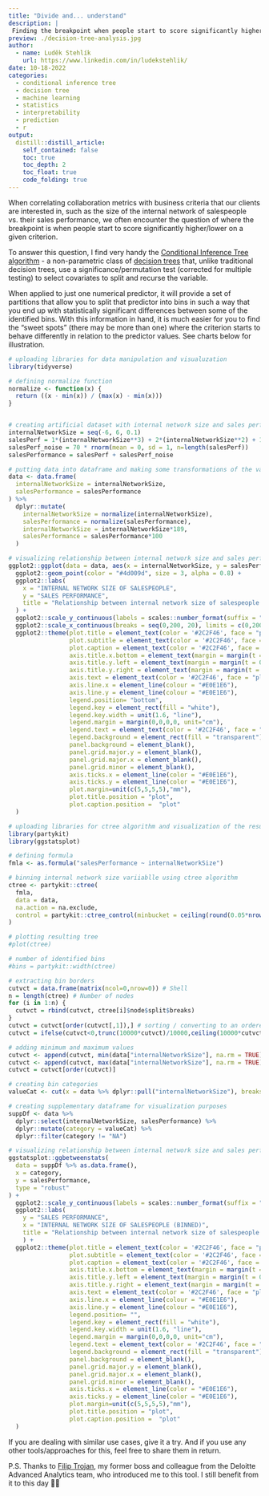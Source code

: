 ```yaml
---
title: "Divide and... understand"
description: |
 Finding the breakpoint when people start to score significantly higher/lower on a given criterion - the use case for the Conditional Inference Tree algorithm.           
preview: ./decision-tree-analysis.jpg
author:
  - name: Luděk Stehlík
    url: https://www.linkedin.com/in/ludekstehlik/
date: 10-18-2022
categories:
  - conditional inference tree
  - decision tree
  - machine learning
  - statistics
  - interpretability
  - prediction
  - r
output:
  distill::distill_article:
    self_contained: false
    toc: true
    toc_depth: 2
    toc_float: true
    code_folding: true
---
```


When correlating collaboration metrics with business criteria that our clients are interested in, such as the size of the internal network of salespeople vs. their sales performance, we often encounter the question of where the breakpoint is when people start to score significantly higher/lower on a given criterion.  

To answer this question, I find very handy the [Conditional Inference Tree algorithm](https://cran.r-project.org/web/packages/partykit/vignettes/ctree.pdf) - a non-parametric class of [decision trees](https://en.wikipedia.org/wiki/Decision_tree) that, unlike traditional decision trees, use a significance/permutation test (corrected for multiple testing) to select covariates to split and recurse the variable. 

When applied to just one numerical predictor, it will provide a set of partitions that allow you to split that predictor into bins in such a way that you end up with statistically significant differences between some of the identified bins. With this information in hand, it is much easier for you to find the "sweet spots" (there may be more than one) where the criterion starts to behave differently in relation to the predictor values. See charts below for illustration. 


```r

# uploading libraries for data manipulation and visualuzation 
library(tidyverse)

# defining normalize function
normalize <- function(x) {
  return ((x - min(x)) / (max(x) - min(x)))
}


# creating artificial dataset with internal network size and sales performance variables
internalNetworkSize = seq(-6, 6, 0.1)
salesPerf = 1*(internalNetworkSize**3) + 2*(internalNetworkSize**2) + 1*internalNetworkSize + 3
salesPerf_noise = 70 * rnorm(mean = 0, sd = 1, n=length(salesPerf))
salesPerformance = salesPerf + salesPerf_noise

# putting data into dataframe and making some transformations of the variables
data <- data.frame(
  internalNetworkSize = internalNetworkSize,
  salesPerformance = salesPerformance
) %>%
  dplyr::mutate(
    internalNetworkSize = normalize(internalNetworkSize),
    salesPerformance = normalize(salesPerformance),
    internalNetworkSize = internalNetworkSize*189,
    salesPerformance = salesPerformance*100
  )

# visualizing relationship between internal network size and sales performance
ggplot2::ggplot(data = data, aes(x = internalNetworkSize, y = salesPerformance)) +
  ggplot2::geom_point(color = "#4d009d", size = 3, alpha = 0.8) +
  ggplot2::labs(
    x = "INTERNAL NETWORK SIZE OF SALESPEOPLE",
    y = "SALES PERFORMANCE",
    title = "Relationship between internal network size of salespeople and their performance"
  ) +
  ggplot2::scale_y_continuous(labels = scales::number_format(suffix = "%")) +
  ggplot2::scale_x_continuous(breaks = seq(0,200, 20), limits = c(0,200)) +
  ggplot2::theme(plot.title = element_text(color = '#2C2F46', face = "plain", size = 19, margin=margin(0,0,20,0)),
                 plot.subtitle = element_text(color = '#2C2F46', face = "plain", size = 13, margin=margin(0,0,15,0)),
                 plot.caption = element_text(color = '#2C2F46', face = "plain", size = 11, hjust = 0),
                 axis.title.x.bottom = element_text(margin = margin(t = 15, r = 0, b = 0, l = 0), color = '#2C2F46', face = "plain", size = 13, lineheight = 16, hjust = 0),
                 axis.title.y.left = element_text(margin = margin(t = 0, r = 15, b = 0, l = 0), color = '#2C2F46', face = "plain", size = 13, lineheight = 16, hjust = 1),
                 axis.title.y.right = element_text(margin = margin(t = 0, r = 0, b = 0, l = 15), color = '#2C2F46', face = "plain", size = 13, lineheight = 16, hjust = 0),
                 axis.text = element_text(color = '#2C2F46', face = "plain", size = 12, lineheight = 16),
                 axis.line.x = element_line(colour = "#E0E1E6"),
                 axis.line.y = element_line(colour = "#E0E1E6"),
                 legend.position= "bottom",
                 legend.key = element_rect(fill = "white"),
                 legend.key.width = unit(1.6, "line"),
                 legend.margin = margin(0,0,0,0, unit="cm"),
                 legend.text = element_text(color = '#2C2F46', face = "plain", size = 10, lineheight = 16),
                 legend.background = element_rect(fill = "transparent"),
                 panel.background = element_blank(),
                 panel.grid.major.y = element_blank(),
                 panel.grid.major.x = element_blank(),
                 panel.grid.minor = element_blank(),
                 axis.ticks.x = element_line(color = "#E0E1E6"),
                 axis.ticks.y = element_line(color = "#E0E1E6"),
                 plot.margin=unit(c(5,5,5,5),"mm"), 
                 plot.title.position = "plot",
                 plot.caption.position =  "plot"
  )

```



```r

# uploading libraries for ctree algorithm and visualization of the results of statistical tests
library(partykit)
library(ggstatsplot)

# defining formula
fmla <- as.formula("salesPerformance ~ internalNetworkSize")

# binning internal network size variiablle using ctree algorithm
ctree <- partykit::ctree(
  fmla,
  data = data,
  na.action = na.exclude,
  control = partykit::ctree_control(minbucket = ceiling(round(0.05*nrow(data))))
)

# plotting resulting tree
#plot(ctree)

# number of identified bins
#bins = partykit::width(ctree)

# extracting bin borders
cutvct = data.frame(matrix(ncol=0,nrow=0)) # Shell
n = length(ctree) # Number of nodes
for (i in 1:n) {
  cutvct = rbind(cutvct, ctree[i]$node$split$breaks)
}
cutvct = cutvct[order(cutvct[,1]),] # sorting / converting to an ordered vector (asc)
cutvct = ifelse(cutvct<0,trunc(10000*cutvct)/10000,ceiling(10000*cutvct)/10000) # rounding to 4th decimal place to avoid borderline cases

# adding minimum and maximum values
cutvct <- append(cutvct, min(data["internalNetworkSize"], na.rm = TRUE))
cutvct <- append(cutvct, max(data["internalNetworkSize"], na.rm = TRUE))
cutvct = cutvct[order(cutvct)]

# creating bin categories
valueCat <- cut(x = data %>% dplyr::pull("internalNetworkSize"), breaks = cutvct, include.lowest = TRUE)

# creating supplementary dataframe for visualization purposes 
suppDf <- data %>%
  dplyr::select(internalNetworkSize, salesPerformance) %>%
  dplyr::mutate(category = valueCat) %>%
  dplyr::filter(category != "NA")

# visualizing relationship between internal network size and sales performance using ggbetweenstats from ggstatsplot package
ggstatsplot::ggbetweenstats(
  data = suppDf %>% as.data.frame(),
  x = category,
  y = salesPerformance,
  type = "robust"
) +
  ggplot2::scale_y_continuous(labels = scales::number_format(suffix = "%"), breaks = seq(0,100,20)) +
  ggplot2::labs(
    y = "SALES PERFORMANCE",
    x = "INTERNAL NETWORK SIZE OF SALESPEOPLE (BINNED)",
    title = "Relationship between internal network size of salespeople and their performance"
    ) +
  ggplot2::theme(plot.title = element_text(color = '#2C2F46', face = "plain", size = 19, margin=margin(0,0,20,0)),
                 plot.subtitle = element_text(color = '#2C2F46', face = "plain", size = 13, margin=margin(0,0,15,0)),
                 plot.caption = element_text(color = '#2C2F46', face = "plain", size = 11, hjust = 0),
                 axis.title.x.bottom = element_text(margin = margin(t = 15, r = 0, b = 0, l = 0), color = '#2C2F46', face = "plain", size = 13, lineheight = 16, hjust = 0),
                 axis.title.y.left = element_text(margin = margin(t = 0, r = 15, b = 0, l = 0), color = '#2C2F46', face = "plain", size = 13, lineheight = 16, hjust = 1),
                 axis.title.y.right = element_text(margin = margin(t = 0, r = 0, b = 0, l = 15), color = '#2C2F46', face = "plain", size = 13, lineheight = 16, hjust = 0),
                 axis.text = element_text(color = '#2C2F46', face = "plain", size = 12),
                 axis.line.x = element_line(colour = "#E0E1E6"),
                 axis.line.y = element_line(colour = "#E0E1E6"),
                 legend.position= "",
                 legend.key = element_rect(fill = "white"),
                 legend.key.width = unit(1.6, "line"),
                 legend.margin = margin(0,0,0,0, unit="cm"),
                 legend.text = element_text(color = '#2C2F46', face = "plain", size = 10, lineheight = 16),
                 legend.background = element_rect(fill = "transparent"),
                 panel.background = element_blank(),
                 panel.grid.major.y = element_blank(),
                 panel.grid.major.x = element_blank(),
                 panel.grid.minor = element_blank(),
                 axis.ticks.x = element_line(color = "#E0E1E6"),
                 axis.ticks.y = element_line(color = "#E0E1E6"),
                 plot.margin=unit(c(5,5,5,5),"mm"), 
                 plot.title.position = "plot",
                 plot.caption.position =  "plot"
  )

```


If you are dealing with similar use cases, give it a try. And if you use any other tools/approaches for this, feel free to share them in return.

P.S. Thanks to [Filip Trojan](https://www.linkedin.com/in/filip-trojan), my former boss and colleague from the Deloitte Advanced Analytics team, who introduced me to this tool. I still benefit from it to this day 🙏💪 
